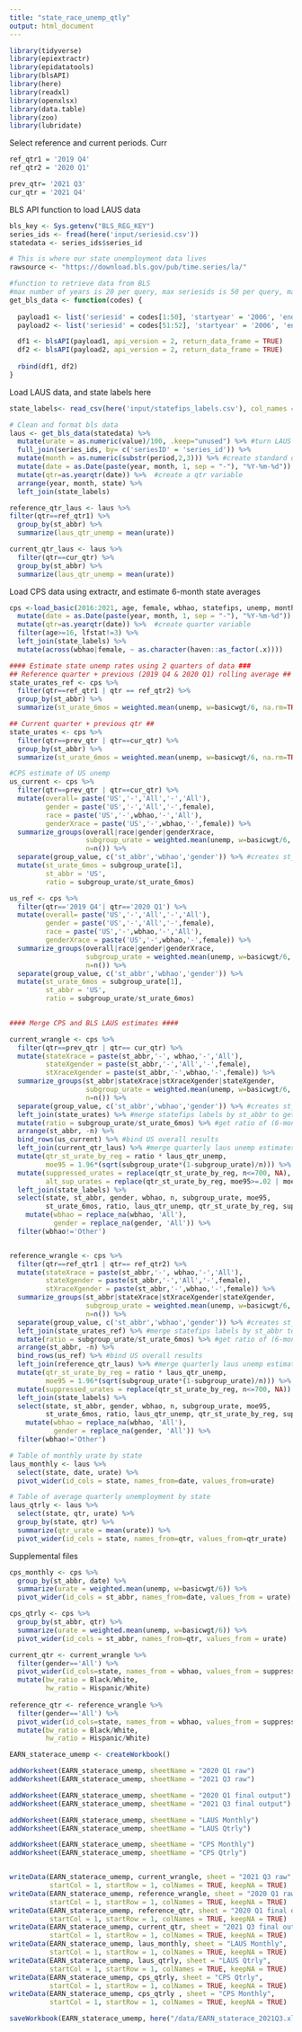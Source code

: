 ```yaml
---
title: "state_race_unemp_qtly"
output: html_document
---
```


```r
library(tidyverse)
library(epiextractr)
library(epidatatools)
library(blsAPI)
library(here)
library(readxl)
library(openxlsx)
library(data.table)
library(zoo)
library(lubridate)
```

Select reference and current periods. Curr
```r
ref_qtr1 = '2019 Q4'
ref_qtr2 = '2020 Q1'

prev_qtr= '2021 Q3'
cur_qtr = '2021 Q4'
```

BLS API function to load LAUS data

```r

bls_key <- Sys.getenv("BLS_REG_KEY")
series_ids <- fread(here('input/seriesid.csv'))
statedata <- series_ids$series_id

# This is where our state unemployment data lives
rawsource <- "https://download.bls.gov/pub/time.series/la/"

#function to retrieve data from BLS
#max number of years is 20 per query, max seriesids is 50 per query, max queries per day is 500 for registered users.
get_bls_data <- function(codes) {
  
  payload1 <- list('seriesid' = codes[1:50], 'startyear' = '2006', 'endyear' = '2021', 'registrationkey' = bls_key)
  payload2 <- list('seriesid' = codes[51:52], 'startyear' = '2006', 'endyear' = '2021', 'registrationkey' = bls_key)

  df1 <- blsAPI(payload1, api_version = 2, return_data_frame = TRUE)
  df2 <- blsAPI(payload2, api_version = 2, return_data_frame = TRUE)
  
  rbind(df1, df2)
}

```

Load LAUS data, and state labels here

```r
state_labels<- read_csv(here('input/statefips_labels.csv'), col_names = TRUE)

# Clean and format bls data
laus <- get_bls_data(statedata) %>% 
  mutate(urate = as.numeric(value)/100, .keep="unused") %>% #turn LAUS urates into percentages
  full_join(series_ids, by= c('seriesID' = 'series_id')) %>%
  mutate(month = as.numeric(substr(period,2,3))) %>% #create standard date variable
  mutate(date = as.Date(paste(year, month, 1, sep = "-"), "%Y-%m-%d")) %>% 
  mutate(qtr=as.yearqtr(date)) %>%  #create a qtr variable 
  arrange(year, month, state) %>% 
  left_join(state_labels)

reference_qtr_laus <- laus %>% 
filter(qtr==ref_qtr1) %>% 
  group_by(st_abbr) %>%
  summarize(laus_qtr_unemp = mean(urate))

current_qtr_laus <- laus %>% 
  filter(qtr==cur_qtr) %>% 
  group_by(st_abbr) %>%
  summarize(laus_qtr_unemp = mean(urate)) 

```


Load CPS data using extractr, and estimate 6-month state averages
```r
cps <-load_basic(2016:2021, age, female, wbhao, statefips, unemp, month, basicwgt, lfstat, age, year) %>% 
  mutate(date = as.Date(paste(year, month, 1, sep = "-"), "%Y-%m-%d")) %>% 
  mutate(qtr=as.yearqtr(date)) %>%  #create quarter variable
  filter(age>=16, lfstat!=3) %>% 
  left_join(state_labels) %>% 
  mutate(across(wbhao|female, ~ as.character(haven::as_factor(.x))))
```

```r
#### Estimate state unemp rates using 2 quarters of data ###
## Reference quarter + previous (2019 Q4 & 2020 Q1) rolling average ##
state_urates_ref <- cps %>% 
  filter(qtr==ref_qtr1 | qtr == ref_qtr2) %>% 
  group_by(st_abbr) %>% 
  summarize(st_urate_6mos = weighted.mean(unemp, w=basicwgt/6, na.rm=TRUE))

## Current quarter + previous qtr ##
state_urates <- cps %>% 
  filter(qtr==prev_qtr | qtr==cur_qtr) %>% 
  group_by(st_abbr) %>% 
  summarize(st_urate_6mos = weighted.mean(unemp, w=basicwgt/6, na.rm=TRUE))
```


```r
#CPS estimate of US unemp
us_current <- cps %>% 
  filter(qtr==prev_qtr | qtr==cur_qtr) %>% 
  mutate(overall= paste('US','-','All','-','All'),
         gender = paste('US','-','All','-',female),
         race = paste('US','-',wbhao,'-','All'),
         genderXrace = paste('US','-',wbhao,'-',female)) %>% 
  summarize_groups(overall|race|gender|genderXrace,
                   subgroup_urate = weighted.mean(unemp, w=basicwgt/6, na.rm=TRUE),
                   n=n()) %>% 
  separate(group_value, c('st_abbr','wbhao','gender')) %>% #creates st_abbr, wbho, gender variables
  mutate(st_urate_6mos = subgroup_urate[1],
         st_abbr = 'US',
         ratio = subgroup_urate/st_urate_6mos)

us_ref <- cps %>% 
  filter(qtr=='2019 Q4'| qtr=='2020 Q1') %>% 
  mutate(overall= paste('US','-','All','-','All'),
         gender = paste('US','-','All','-',female),
         race = paste('US','-',wbhao,'-','All'),
         genderXrace = paste('US','-',wbhao,'-',female)) %>% 
  summarize_groups(overall|race|gender|genderXrace,
                   subgroup_urate = weighted.mean(unemp, w=basicwgt/6, na.rm=TRUE),
                   n=n()) %>% 
  separate(group_value, c('st_abbr','wbhao','gender')) %>% 
  mutate(st_urate_6mos = subgroup_urate[1],
         st_abbr = 'US',
         ratio = subgroup_urate/st_urate_6mos)
  
```

```r

#### Merge CPS and BLS LAUS estimates ####

current_wrangle <- cps %>% 
  filter(qtr==prev_qtr | qtr== cur_qtr) %>% 
  mutate(stateXrace = paste(st_abbr,'-', wbhao,'-','All'),
         stateXgender = paste(st_abbr,'-','All','-',female),
         stXraceXgender = paste(st_abbr,'-',wbhao,'-',female)) %>% 
  summarize_groups(st_abbr|stateXrace|stXraceXgender|stateXgender,
                   subgroup_urate = weighted.mean(unemp, w=basicwgt/6, na.rm=TRUE),
                   n=n()) %>% 
  separate(group_value, c('st_abbr','wbhao','gender')) %>% #creates st_abbr, wbho, gender variables
  left_join(state_urates) %>% #merge statefips labels by st_abbr to get fips codes and CPS estimated urates
  mutate(ratio = subgroup_urate/st_urate_6mos) %>% #get ratio of (6-month state avg:subgroup) unemployment rate
  arrange(st_abbr, -n) %>% 
  bind_rows(us_current) %>% #bind US overall results
  left_join(current_qtr_laus) %>% #merge quarterly laus unemp estimates
  mutate(qtr_st_urate_by_reg = ratio * laus_qtr_unemp,
         moe95 = 1.96*(sqrt(subgroup_urate*(1-subgroup_urate)/n))) %>% 
  mutate(suppressed_urates = replace(qtr_st_urate_by_reg, n<=700, NA),
         alt_sup_urates = replace(qtr_st_urate_by_reg, moe95>=.02 | moe95>=qtr_st_urate_by_reg, NA)) %>%  # replace all values with <700 obs with NA
  left_join(state_labels) %>% 
  select(state, st_abbr, gender, wbhao, n, subgroup_urate, moe95,
         st_urate_6mos, ratio, laus_qtr_unemp, qtr_st_urate_by_reg, suppressed_urates, alt_sup_urates) %>% # Clean our data up
    mutate(wbhao = replace_na(wbhao, 'All'),
           gender = replace_na(gender, 'All')) %>% 
  filter(wbhao!='Other')


reference_wrangle <- cps %>% 
  filter(qtr==ref_qtr1 | qtr== ref_qtr2) %>% 
  mutate(stateXrace = paste(st_abbr,'-', wbhao,'-','All'),
         stateXgender = paste(st_abbr,'-','All','-',female),
         stXraceXgender = paste(st_abbr,'-',wbhao,'-',female)) %>% 
  summarize_groups(st_abbr|stateXrace|stXraceXgender|stateXgender,
                   subgroup_urate = weighted.mean(unemp, w=basicwgt/6, na.rm=TRUE),
                   n=n()) %>% 
  separate(group_value, c('st_abbr','wbhao','gender')) %>% #creates st_abbr, wbho, gender variables
  left_join(state_urates_ref) %>% #merge statefips labels by st_abbr to get fips codes and CPS estimated urates
  mutate(ratio = subgroup_urate/st_urate_6mos) %>% #get ratio of (6-month state avg:subgroup) unemployment rate
  arrange(st_abbr, -n) %>% 
  bind_rows(us_ref) %>% #bind US overall results
  left_join(reference_qtr_laus) %>% #merge quarterly laus unemp estimates
  mutate(qtr_st_urate_by_reg = ratio * laus_qtr_unemp,
         moe95 = 1.96*(sqrt(subgroup_urate*(1-subgroup_urate)/n))) %>% 
  mutate(suppressed_urates = replace(qtr_st_urate_by_reg, n<=700, NA)) %>%  # replace all values with <700 obs with NA
  left_join(state_labels) %>% 
  select(state, st_abbr, gender, wbhao, n, subgroup_urate, moe95,
         st_urate_6mos, ratio, laus_qtr_unemp, qtr_st_urate_by_reg, suppressed_urates) %>% # Clean our data up
    mutate(wbhao = replace_na(wbhao, 'All'),
           gender = replace_na(gender, 'All')) %>% 
  filter(wbhao!='Other')

```


```r
# Table of monthly urate by state
laus_monthly <- laus %>% 
  select(state, date, urate) %>%
  pivot_wider(id_cols = state, names_from=date, values_from=urate)

# Table of average quarterly unemployment by state
laus_qtrly <- laus %>% 
  select(state, qtr, urate) %>% 
  group_by(state, qtr) %>% 
  summarize(qtr_urate = mean(urate)) %>% 
  pivot_wider(id_cols = state, names_from=qtr, values_from=qtr_urate)
```

Supplemental files

```r

cps_monthly <- cps %>% 
  group_by(st_abbr, date) %>% 
  summarize(urate = weighted.mean(unemp, w=basicwgt/6)) %>%
  pivot_wider(id_cols = st_abbr, names_from=date, values_from = urate)

cps_qtrly <- cps %>% 
  group_by(st_abbr, qtr) %>% 
  summarize(urate = weighted.mean(unemp, w=basicwgt/6)) %>%
  pivot_wider(id_cols = st_abbr, names_from=qtr, values_from = urate) 

current_qtr <- current_wrangle %>% 
  filter(gender=='All') %>% 
  pivot_wider(id_cols=state, names_from = wbhao, values_from = suppressed_urates) %>% 
  mutate(bw_ratio = Black/White,
         hw_ratio = Hispanic/White)
  
reference_qtr <- reference_wrangle %>% 
  filter(gender=='All') %>% 
  pivot_wider(id_cols=state, names_from = wbhao, values_from = suppressed_urates) %>% 
  mutate(bw_ratio = Black/White,
         hw_ratio = Hispanic/White)
```

```r
EARN_staterace_umemp <- createWorkbook()

addWorksheet(EARN_staterace_umemp, sheetName = "2020 Q1 raw")
addWorksheet(EARN_staterace_umemp, sheetName = "2021 Q3 raw")

addWorksheet(EARN_staterace_umemp, sheetName = "2020 Q1 final output")
addWorksheet(EARN_staterace_umemp, sheetName = "2021 Q3 final output")

addWorksheet(EARN_staterace_umemp, sheetName = "LAUS Monthly")
addWorksheet(EARN_staterace_umemp, sheetName = "LAUS Qtrly")

addWorksheet(EARN_staterace_umemp, sheetName = "CPS Monthly")
addWorksheet(EARN_staterace_umemp, sheetName = "CPS Qtrly")


writeData(EARN_staterace_umemp, current_wrangle, sheet = "2021 Q3 raw",
          startCol = 1, startRow = 1, colNames = TRUE, keepNA = TRUE)
writeData(EARN_staterace_umemp, reference_wrangle, sheet = "2020 Q1 raw",
          startCol = 1, startRow = 1, colNames = TRUE, keepNA = TRUE)
writeData(EARN_staterace_umemp, reference_qtr, sheet = "2020 Q1 final output",
          startCol = 1, startRow = 1, colNames = TRUE, keepNA = TRUE)
writeData(EARN_staterace_umemp, current_qtr, sheet = "2021 Q3 final output",
          startCol = 1, startRow = 1, colNames = TRUE, keepNA = TRUE)
writeData(EARN_staterace_umemp, laus_monthly, sheet = "LAUS Monthly",
          startCol = 1, startRow = 1, colNames = TRUE, keepNA = TRUE)
writeData(EARN_staterace_umemp, laus_qtrly, sheet = "LAUS Qtrly",
          startCol = 1, startRow = 1, colNames = TRUE, keepNA = TRUE)
writeData(EARN_staterace_umemp, cps_qtrly, sheet = "CPS Qtrly",
          startCol = 1, startRow = 1, colNames = TRUE, keepNA = TRUE)
writeData(EARN_staterace_umemp, cps_qtrly , sheet = "CPS Monthly",
          startCol = 1, startRow = 1, colNames = TRUE, keepNA = TRUE)

saveWorkbook(EARN_staterace_umemp, here("/data/EARN_staterace_2021Q3.xlsx"), overwrite = TRUE)
```




